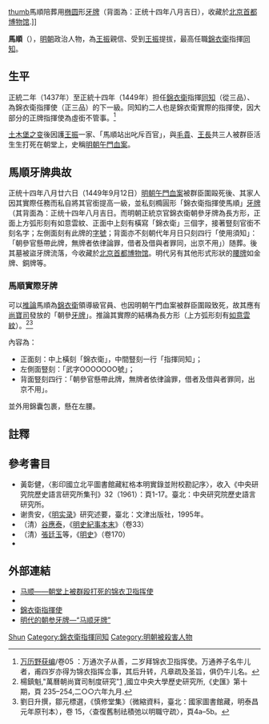 {{Otheruses|other=名为马顺的其他人物|马顺}}
[[file:Jinyiwei.jpg|thumb]]馬順陪葬用[[椭圆|椭圆]]形[[腰牌|牙牌]]（背面為：正统十四年八月吉日），收藏於[[北京|北京]][[首都博物馆|首都博物馆]].]]

'''馬順'''（{{bd||？|1449年|9月12日}}），[[明朝|明朝]]政治人物，為[[王振|王振]]親信、受到[[王振|王振]]提拔，最高任職[[錦衣衛|錦衣衛]]指揮[[同知|同知]]。

== 生平 ==
{{see also|明朝午門血案}}

正統二年（1437年）至正統十四年（1449年）担任[[錦衣衛|錦衣衛]]指揮[[同知|同知]]（從三品）、為錦衣衛指揮使（正三品）的下一級。同知約二人也是錦衣衛實際的指揮使，因大部分的正牌指揮使為虛銜不管事。<ref>[[万历野获编|万历野获编]]/卷05 ：万通次子从善，二岁拜锦衣卫指挥使。万通养子名牛儿者，甫四岁亦得为锦衣指挥佥事，其后升转，凡章疏及圣旨，俱仍牛儿名。</ref>

[[土木堡之变|土木堡之变]]後因護[[王振|王振]]一家、「馬順站出叱斥百官」，與[[毛貴_(明朝)|毛貴]]、[[王長_(明朝)|王長]]共三人被群臣活生生打死在朝堂上，史稱[[明朝午門血案|明朝午門血案]]。

== 馬順牙牌典故 ==
{{seealso|腰牌}}

正统十四年八月廿六日（1449年9月12日）[[明朝午門血案|明朝午門血案]]被群臣圍毆死後、其家人因其實際任務而私自將其官銜提高一級，並私刻橢圓形「錦衣衛指揮使馬順」[[腰牌|牙牌]]（其背面為：正统十四年八月吉日。而明朝正統京官錦衣衛朝參牙牌為長方形，正面上方弧形刻有如意雲紋、正面中上刻有橫寫「錦衣衛」三個字，接著豎刻官銜不刻名字；左側面刻有此牌的[[字號|字號]]；背面亦不刻朝代年月日只刻四行「使用須知」：「朝參官懸帶此牌，無牌者依律論罪，借者及借與者罪同，出京不用」）随葬。後其墓被盜牙牌流落，今收藏於[[北京|北京]][[首都博物馆|首都博物馆]]。明代另有其他形式形狀的[[腰牌|腰牌]]如金牌、銅牌等。

=== 馬順實際牙牌 ===
可以[[推論|推論]]馬順為[[錦衣衛|錦衣衛]]領導級官員、也因明朝午門血案被群臣圍毆致死，故其應有[[尚寶司|尚寶司]]發放的「朝參[[腰牌|牙牌]]」。推論其實際的結構為長方形（上方弧形刻有[[如意雲紋|如意雲紋]]）。<ref>楊鎮魁,"萬曆朝尚寶司制度研究"[http://www.ncu.edu.tw/~hi/chinese/HISBOOK10/His_10_8.pdf] {{Wayback|url=http://www.ncu.edu.tw/~hi/chinese/HISBOOK10/His_10_8.pdf |date=20150113150808 }},國立中央大學歷史研究所,《史匯》第十期，頁 235–254,二○○六年九月.</ref><ref>劉日升撰，鄒元標選，《慎修堂集》（微縮資料，臺北：國家圖書館藏，明泰昌元年原刊本），卷 15，〈查復舊制祛積弛以明職守疏〉，頁4a–5b。</ref>

內容為：
* 正面刻：中上橫刻「錦衣衛」，中間豎刻一行「指揮同知」；
* 左側面豎刻：「武字OOOOOOO號」；
* 背面豎刻四行：「朝參官懸帶此牌，無牌者依律論罪，借者及借與者罪同，出京不用」。

並外用錦囊包裹，懸在左腰。

== 註釋 ==
{{reflist}}

== 參考書目 ==
{{refbegin|2}}
* 黃彰健，〈影印國立北平圖書館藏紅格本明實錄並附校勘記序〉，收入《中央研究院歷史語言研究所集刊》32（1961）：頁1-17。臺北：中央研究院歷史語言研究所。
* 谢贵安，《[[明实录|明实录]]》研究述要，臺北：文津出版社，1995年。
*（清）[[谷應泰|谷應泰]]，《[[明史紀事本末|明史紀事本末]]》（卷33）
* （清）[[張廷玉|張廷玉]]等，《[[明史|明史]]》（卷170）
* {{cite book zh |author=丁易 |title=《明代特務政治研究》 |publisher=中华书局 |date=2006-1 |pages=共533页 |ISBN=9787101049510}}
{{refend}}

== 外部連結 ==
* [http://bjgy.chinacourt.org/article/detail/2012/09/id/887371.shtml 马顺——朝堂上被群殴打死的锦衣卫指挥使] {{Wayback|url=http://bjgy.chinacourt.org/article/detail/2012/09/id/887371.shtml |date=20160304133606 }}
* {{youtube|xUHpybT391Q|明锦衣卫指挥使牙牌}}
* [http://www.twwiki.com/wiki/錦衣衛指揮使 錦衣衛指揮使] {{Wayback|url=http://www.twwiki.com/wiki/%E9%8C%A6%E8%A1%A3%E8%A1%9B%E6%8C%87%E6%8F%AE%E4%BD%BF |date=20160315090336 }}
* [http://blog.sina.com.cn/s/blog_542d210a0100b40g.html 明代的朝参牙牌—“马顺牙牌”] {{Wayback|url=http://blog.sina.com.cn/s/blog_542d210a0100b40g.html |date=20190605194405 }}

{{Authority control}}
{{DEFAULTSORT:Ma马}}
[[Category:马姓|Shun]]
[[Category:錦衣衛指揮同知|Category:錦衣衛指揮同知]]
[[Category:明朝被殺害人物|Category:明朝被殺害人物]]